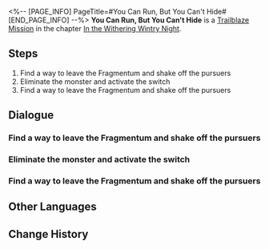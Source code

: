 <%-- [PAGE_INFO]
PageTitle=#You Can Run, But You Can't Hide#
[END_PAGE_INFO] --%>
{{Stub|Dialogue, characters, and location(s)}}
{{Mission Infobox
|id            = 1010302
|title         = 
|image         = Mission You Can Run, But You Can't Hide.png
|type          = Trailblaze
|event_name    = 
|chapter       = In the Withering Wintry Night
|requirements  = [[Trailblaze Mission]] ''[[You Can Run, But You Can't Hide]]'' completed
|summary       = <!--official mission summary from Fate's Atlas-->
|characters    = <!--characters that appear in this mission-->
|startLocation = <!--location as it intially appears on the mission screen-->
|world         = <!--i.e. Penacony-->
|area          = <!--i.e. A Child's Dream-->
|prev          = 
|next          = Hide-and-Seek
|exp           = 
|credits       = 
|stellarJade   = 
|other         = 
}}
'''You Can Run, But You Can't Hide''' is a [[Trailblaze Mission]] in the chapter [[In the Withering Wintry Night]].

==Steps==
# Find a way to leave the Fragmentum and shake off the pursuers
# Eliminate the monster and activate the switch
# Find a way to leave the Fragmentum and shake off the pursuers

<!--
==Gameplay Notes==

--><!--
==Trial Character==

-->
==Dialogue==
{{Stub Dialogue}}
===Find a way to leave the Fragmentum and shake off the pursuers===
{{Mission Description|type=trailblaze|location=<!--to be added-->|You rush into the Fragmentum to avoid getting caught. How come things went downhill so quickly? March 7th has no clue &mdash; she's written as an innocent and sweet teenage girl after all.<br />Despite the initial shock, you quickly agree on the course of action: find the way out of the Fragmentum first. Everything else can wait.<br />You successfully open the metal door. All that's left is to carefully find a way out while avoiding being caught by the Silvermane Guards.}}
{{Dialogue Start}}
:{{tx}}
{{Dialogue End}}

===Eliminate the monster and activate the switch===
{{Mission Description|type=trailblaze|location=<!--to be added-->|update|You rush into the Fragmentum to avoid getting caught. How come things went downhill so quickly? March 7th has no clue &mdash; she's written as an innocent and sweet teenage girl after all.<br />Despite the initial shock, you quickly agree on the course of action: find the way out of the Fragmentum first. Everything else can wait.<br />Being blocked by a second gate while trying to escape is so cliche... However, there are monsters wandering around the gate switch this time.<br />Defeat the monsters and clear the stage!}}
{{Dialogue Start}}
:{{tx}}
{{Dialogue End}}

===Find a way to leave the Fragmentum and shake off the pursuers===
{{Mission Description|type=trailblaze|location=<!--to be added-->|update|You rush into the Fragmentum to avoid getting caught. How come things went downhill so quickly? March 7th has no clue &mdash; she's written as an innocent and sweet teenage girl after all.<br />Despite the initial shock, you quickly agree on the course of action: find the way out of the Fragmentum first. Everything else can wait.<br />You are the bane of all gates... The two you've opened would agree.<br />The Fragmentum exit is right in front of you. Safety is within reach... for the time being.}}
{{Dialogue Start}}
:{{tx}}
{{Dialogue End}}

==Other Languages==
{{Other Languages
|en   = You Can Run, But You Can't Hide
|zhs  = 躲得过初一，躲不过十五
|zht  = 躲得過初一，躲不過十五
|ja   = 今日は逃げられても、明日は逃げられない
|ko   = 뛰어봤자 벼룩
|es   = Puedes correr, pero no esconderte
|fr   = Tu peux courir, mais tu ne peux pas te cacher
|ru   = Можешь бежать, но тебе не спрятаться
|th   = วันนี้อาจจะหนีได้ แต่วันหน้าไม่มีทางหลบพ้น
|vi   = Tránh Vỏ Dưa Gặp Vỏ Dừa
|de   = Du kannst weglaufen, aber du kannst dich nicht verstecken
|id   = Tak Bisa Sembunyi Selamanya
|pt   = Você Pode Correr, Mas Não Pode se Esconder
}}

==Change History==
{{Change History|1.0}}
